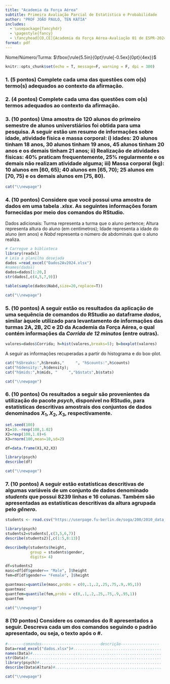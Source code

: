 ---
title: "Academia da Força Aérea"
subtitle: Primeira Avaliação Parcial de Estatística e Probabilidade 
author: "PROF JOÃO PAULO, TEN KÁTIA"
includes:
  - \usepackage{fancyhdr}
  - \pagestyle{fancy}
  - \fancyhead[CO,CE]{Academia da Força Aérea-Avaliação 01 de ESPR-2024}
format: pdf
---


Nome/Número/Turma: $\fbox{\rule{5.5in}{0pt}\rule[-0.5ex]{0pt}{4ex}}$


```{r setup, include = FALSE}
knitr::opts_chunk$set(echo = T, message=F, warning = F, dpi = 300)
```

### 1. (5 pontos) Complete cada uma das questões com o(s) termo(s) adequados ao contexto da afirmação. 
<!-- 
\item [a.)] No nível nominal de mensuração os dados são $.......................$ ou $.......................$  que representam diferentes grupos ou classes. 
\item [b.)] O nível de mensuração $.......................$ é composto por $.......................$ em que as diferenças entre os valores são significativas e constantes, mas não há $.......................$. 

\item [c.)] No nível de mensuração  $.......................$ os dados são qualitativos, porém  possuem uma $.......................$ ou $.......................$. 
-->

\begin{description}
\item [a.)] (1 ponto) $.......................$ é o conjunto de todos os elementos em estudo.
\item [b.)] (1 ponto) $.......................$ é um subconjunto selecionado de forma aleatória da população.
\item [c.)] (1 ponto) $.......................$ é uma medida numérica que descreve uma característica populacional. 
\item [d.)] (1 ponto) $.......................$ é uma medida numérica que descreve uma característica amostral. 
\item [e.)] (1 ponto) $....................................$ é a média aritmética entre os valores máximo e mínimo do conjunto de dados. 
\end{description}


### 2. (4 pontos) Complete cada uma das questões com o(s) termos adequados ao contexto da afirmação. 


\begin{description} 
\item [a )] (1 ponto) No nível nominal de mensuração os dados são $.......................$ ou $.......................$  que representam diferentes grupos ou classes.  
\item [b )] (1 ponto) O nível de mensuração $.......................$ é composto por $.......................$ em que as diferenças entre os valores são significativas e constantes, mas não há $.......................$. 
\item [c )] (1 ponto) No nível de mensuração  $.......................$ os dados são qualitativos, porém  possuem uma $.......................$ ou $.......................$. 
\item [d )] (1 ponto) Na escala de mensuração do tipo $.......................$ os dados quantitativos possuem todas as características da escala  $.......................$ e, além disso, têm um zero absoluto, indicando $.......................$ da característica medida.  
\end{description}


### 3. (10 pontos) Uma amostra de 120 alunos do primeiro semestre de alunos universtiários foi obtida para uma pesquisa. A seguir estão um resumo de informações sobre idade, atividade física e massa corporal: i) idades: 20 alunos tinham 18 anos, 30 alunos tinham 19 anos, 45 alunos tinham 20 anos e os demais tinham 21 anos; ii) Realização de atividades físicas: 40% praticam frequentemente, 25% regularmente e os demais não realizam atividade alguma; iii) Massa corporal (kg): 10 alunos em $[60,65)$; 40 alunos em $[65,70)$; 25 alunos em $[70, 75)$ e os demais alunos em $[75,80)$.

\begin{description}
\item [a )] (2 pontos) Quais são as variáveis de interesse representadas nos itens i), ii) e iii)? 
\item [b )] (2 pontos) Classifique em qualitativa ou quantitativa (contínua ou discreta) as variáveis identificadas em  i.), ii.) e iii.),  respectivamente? 
Obs: caso não identifique todas as variáveis, haverá descontos proporcionais.

\item [c )] (3 pontos) Calcule as medidas de tendência central, quando possível.
\item [d )] (3 pontos) Calcule as medidas de variação (amplitude, variância e desvio padrão) das variáveis, quando possível.
\end{description}


\textbf{Soluções:}
```{r,echo=FALSE,results='asis'}
cat("\\newpage")
```

### 4. (10 pontos) Considere que você possui uma amostra de dados em uma tabela *.xlsx*. As seguintes informações foram fornecidas  por meio dos comandos do RStudio. 

Dados adicionais: Turma  representa a turma que o aluno pertence; Altura representa altura do aluno (em centímetros); Idade representa a idade do aluno (em anos) e *Nabd* representa o número de abdominais que o aluno realiza. 

```{r,echo=FALSE}
# Carregue a biblioteca
library(readxl)
# Leia a planilha desejada
dados =read_excel("Dados2Av2024.xlsx")
#names(dados)
dados=dados[1:20,]
str(dados[,c(4,5,7,9)])

```
\begin{description}
\item [a.)](1 ponto) Quais as variáveis quantitativas contínuas e discretas.
\item [b.)](1 ponto) Quais as variáveis qualitativas categóricas.
\item [ c.)](8 pontos) Calcule as medidas de tendência central (média, moda e mediana) e dispersão (amplitude total e desvio padrão) para o número de abdominais levando em conta que a tabela de distribuição de frequências é dada a seguir:
\end{description}

```{r,echo=FALSE}

table(sample(dados$Nabd,size=20,replace=T))


```

\textbf{Soluções:}
```{r,echo=FALSE,results='asis'}
cat("\\newpage")
```

### 5. (10 pontos) A seguir estão os resultados da aplicação de uma sequência de comandos do RStudio ao dataframe *dados*, similar àquele utilizado para levantamento de informações das turmas 2A, 2B, 2C e 2D da Academia da Força Aérea, o qual contém informações da *Corrida de 12 minutos* (entre outras). 

```{r,echo=TRUE,fig.show='hide'}
valores=dados$Corrida; h=hist(valores,breaks=5); b=boxplot(valores)
```


A seguir as informações recuperadas a partir do histograma e do box-plot. 

```{r,echo=FALSE}
cat("h$breaks:",h$breaks,"     ", "h$counts:",h$counts)
cat("h$density:",h$density); 
cat("h$mids:",h$mids, "     ","b$stats",b$stats)

```


\begin{description}
\item [a.)] (3 pontos) Construa a tabela de distribuição de frequências com intervalos de classes. 
\item [b.)] (4 pontos) Calcule as medidas de tendência central e dispersão.
\item [c.)] (3 pontos) Faça um esboço do histogram com boxplot  sobreposto ao histograma.
\end{description}


\textbf{Soluções:}
```{r,echo=FALSE,results='asis'}
cat("\\newpage")
```

### 6. (10 pontos) Os resultados a seguir são provenientes da utilização do pacote *psych*, disponível no RStudio, para estatísticas descritivas amostrais dos conjuntos de dados denominados $X_1, X_2, X_3$, respectivamente.  

```{r,echo=FALSE}
set.seed(100)
X1=10.-rexp(100,1.02)
X2=rexp(100,1.0)+6
X3=rnorm(100,mean=10,sd=2)

df=data.frame(X1,X2,X3)

library(psych)
describe(df)

```
\begin{description}
\item [a.] (3 pontos) Determine o tipo de assimetria que cada conjunto de dados possui. Justifique!
\item [b.] (3 pontos) Determine o conjunto mais homogêneo e o conjunto mais heterogêneo. Justifique!
\item [c.)](4 pontos) Levando em conta que $X_1,X_2,X_3$ são pontuações em um teste, compare os valores máximos de cada grupo por meio do z-score. 
\end{description}


\textbf{Soluções:}
```{r,echo=FALSE,results='asis'}
cat("\\newpage")
```

### 7. (10 pontos) A seguir estão estatísticas descritivas de algumas variáveis de um  conjunto de dados denominado *students* que possui 8239 linhas e 16 colunas. Também são apresentadas as estatísticas descritivas da altura agrupada pelo *gênero*.

```{r,echo=FALSE,results='hide'}
students <- read.csv("https://userpage.fu-berlin.de/soga/200/2010_data_sets/students.csv")

```
```{r,echo=FALSE}

library(psych)
students2=students[,c(3,5,6,7)]
describe(students2)[,c(1:5,8:13)]

```

```{r,echo=FALSE}
describeBy(students$height,
           group = students$gender,
           digits= 4)


```
\begin{description}
\item [a.)] (3 pontos) Identifique  quais das variáveis não agrupadas acima possuem as estatísticas descritivas corretamente apresentadas. Justifique!
\item [b.)](4 pontos) Faça um esboço dos boxplots dos dados agrupados sabendo que  os percentis das alturas das pessoas do sexo masculino e feminino, respectivamente, estão apresentados a seguir.
\end{description}

```{r,echo=FALSE}
df=students2
masc=df[df$gender== "Male", ]$height
fem=df[df$gender== "Female", ]$height

quantmasc=quantile(masc,probs = c(0,.1,.2,.25,.75,.9,.95,1))
quantmasc
quantfem=quantile(fem,probs = c(0,.1,.2,.25,.75,.9,.95,1))
quantfem
```

\begin{description}
\item [c.)](3 pontos) Qual dos conjuntos de dados agrupados (altura e peso) é mais disperso em relação a média ? 
\end{description}


\textbf{Soluções:}
```{r,echo=FALSE,results='asis'}
cat("\\newpage")
```

### 8 (10 pontos) Considere  os comandos do R apresentados a seguir. Descreva cada um dos comandos seguindo o padrão apresentado, ou seja, o texto após o $\#$.

```{r,eval=FALSE,echo=T}
#-------comandos--------------------------descrição-----------------
Data=read_excel("dados.xlsx")#.......................................
names(Data)#.........................................................
str(Data)#...........................................................
library(psych)#......................................................
describe(Data$Altura)#...............................................

```

\textbf{Soluções:}
```{r,echo=FALSE,results='asis'}
cat("\\newpage")
```